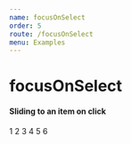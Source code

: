 ```yaml
---
name: focusOnSelect
order: 5
route: /focusOnSelect
menu: Examples
---
```



# focusOnSelect
#### Sliding to an item on click

<Playground >
    <Carousel 
        focusOnSelect={true}
        itemsToShow={3}
    >
        <Item>1</Item>
        <Item>2</Item>
        <Item>3</Item>
        <Item>4</Item>
        <Item>5</Item>
        <Item>6</Item>
    </Carousel>
</Playground>